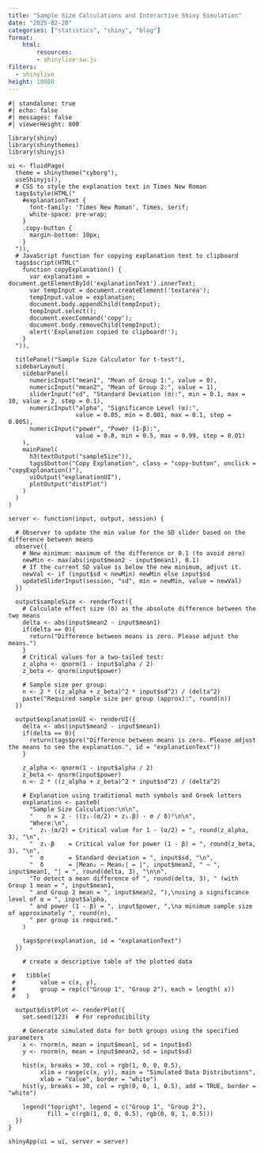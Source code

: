 ```yaml
---
title: "Sample Size Calculations and Interactive Shiny Simulation"
date: "2025-02-20"
categories: ["statistics", "shiny", "blog"]
format: 
    html:
        resources: 
        - shinylive-sw.js
filters:
  - shinylive
height: 10000
---
```



```shinylive-r
#| standalone: true
#| echo: false 
#| messages: false
#| viewerHeight: 800

library(shiny)
library(shinythemes)
library(shinyjs)

ui <- fluidPage(
  theme = shinytheme("cyborg"),
  useShinyjs(),
  # CSS to style the explanation text in Times New Roman
  tags$style(HTML("
    #explanationText {
      font-family: 'Times New Roman', Times, serif;
      white-space: pre-wrap;
    }
    .copy-button {
      margin-bottom: 10px;
    }
  ")),
  # JavaScript function for copying explanation text to clipboard
  tags$script(HTML("
    function copyExplanation() {
      var explanation = document.getElementById('explanationText').innerText;
      var tempInput = document.createElement('textarea');
      tempInput.value = explanation;
      document.body.appendChild(tempInput);
      tempInput.select();
      document.execCommand('copy');
      document.body.removeChild(tempInput);
      alert('Explanation copied to clipboard!');
    }
  ")),
  
  titlePanel("Sample Size Calculator for t-test"),
  sidebarLayout(
    sidebarPanel(
      numericInput("mean1", "Mean of Group 1:", value = 0),
      numericInput("mean2", "Mean of Group 2:", value = 1),
      sliderInput("sd", "Standard Deviation (σ):", min = 0.1, max = 10, value = 2, step = 0.1),
      numericInput("alpha", "Significance Level (α):", 
                   value = 0.05, min = 0.001, max = 0.1, step = 0.005),
      numericInput("power", "Power (1-β):", 
                   value = 0.8, min = 0.5, max = 0.99, step = 0.01)
    ),
    mainPanel(
      h3(textOutput("sampleSize")),
      tags$button("Copy Explanation", class = "copy-button", onclick = "copyExplanation()"),
      uiOutput("explanationUI"),
      plotOutput("distPlot")
    )
  )
)

server <- function(input, output, session) {
  
  # Observer to update the min value for the SD slider based on the difference between means
  observe({
    # New minimum: maximum of the difference or 0.1 (to avoid zero)
    newMin <- max(abs(input$mean2 - input$mean1), 0.1)
    # If the current SD value is below the new minimum, adjust it.
    newVal <- if (input$sd < newMin) newMin else input$sd
    updateSliderInput(session, "sd", min = newMin, value = newVal)
  })
  
  output$sampleSize <- renderText({
    # Calculate effect size (δ) as the absolute difference between the two means
    delta <- abs(input$mean2 - input$mean1)
    if(delta == 0){
      return("Difference between means is zero. Please adjust the means.")
    }
    # Critical values for a two-tailed test:
    z_alpha <- qnorm(1 - input$alpha / 2)
    z_beta <- qnorm(input$power)
    
    # Sample size per group:
    n <- 2 * ((z_alpha + z_beta)^2 * input$sd^2) / (delta^2)
    paste("Required sample size per group (approx):", round(n))
  })
  
  output$explanationUI <- renderUI({
    delta <- abs(input$mean2 - input$mean1)
    if(delta == 0){
      return(tags$pre("Difference between means is zero. Please adjust the means to see the explanation.", id = "explanationText"))
    }
    
    z_alpha <- qnorm(1 - input$alpha / 2)
    z_beta <- qnorm(input$power)
    n <- 2 * ((z_alpha + z_beta)^2 * input$sd^2) / (delta^2)
    
    # Explanation using traditional math symbols and Greek letters
    explanation <- paste0(
      "Sample Size Calculation:\n\n",
      "    n = 2 · ((z₁₋(α/2) + z₁₋β) · σ / δ)²\n\n",
      "Where:\n",
      "  z₁₋(α/2) = Critical value for 1 - (α/2) = ", round(z_alpha, 3), "\n",
      "  z₁₋β    = Critical value for power (1 - β) = ", round(z_beta, 3), "\n",
      "  σ       = Standard deviation = ", input$sd, "\n",
      "  δ       = |Mean₂ − Mean₁| = |", input$mean2, " − ", input$mean1, "| = ", round(delta, 3), "\n\n",
      "To detect a mean difference of ", round(delta, 3), " (with Group 1 mean = ", input$mean1, 
      " and Group 2 mean = ", input$mean2, "),\nusing a significance level of α = ", input$alpha, 
      " and power (1 - β) = ", input$power, ",\na minimum sample size of approximately ", round(n),
      " per group is required."
    )
    
    tags$pre(explanation, id = "explanationText")
  })

    # create a descriptive table of the plotted data 

 #   tibble( 
 #       value = c(x, y), 
 #       group = rep(c("Group 1", "Group 2"), each = length( x))
 #   )
  
  output$distPlot <- renderPlot({
    set.seed(123)  # For reproducibility
    
    # Generate simulated data for both groups using the specified parameters
    x <- rnorm(n, mean = input$mean1, sd = input$sd)
    y <- rnorm(n, mean = input$mean2, sd = input$sd)
    
    hist(x, breaks = 30, col = rgb(1, 0, 0, 0.5),
         xlim = range(c(x, y)), main = "Simulated Data Distributions",
         xlab = "Value", border = "white")
    hist(y, breaks = 30, col = rgb(0, 0, 1, 0.5), add = TRUE, border = "white")
    
    legend("topright", legend = c("Group 1", "Group 2"),
           fill = c(rgb(1, 0, 0, 0.5), rgb(0, 0, 1, 0.5)))
  })
}

shinyApp(ui = ui, server = server)


```
